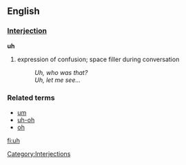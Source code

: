 ==English==

===[[Interjection]]===
'''uh'''

# expression of confusion; space filler during conversation
#: ''Uh, who was that?''
#: ''Uh, let me see...''

===Related terms===
*[[um]]
*[[uh-oh]]
*[[oh]]

[[Category:Interjections]]

[[fi:uh]]